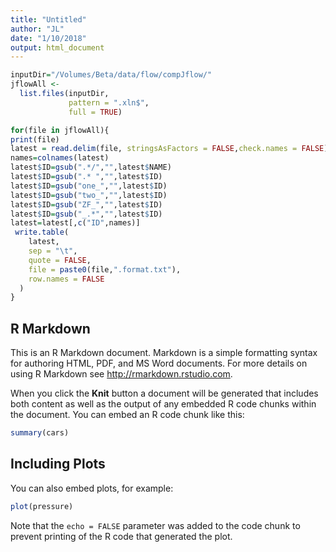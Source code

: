 ```yaml
---
title: "Untitled"
author: "JL"
date: "1/10/2018"
output: html_document
---
```


```r

inputDir="/Volumes/Beta/data/flow/compJflow/"
jflowAll <-
  list.files(inputDir,
             pattern = ".xln$",
             full = TRUE)

for(file in jflowAll){
print(file)
latest = read.delim(file, stringsAsFactors = FALSE,check.names = FALSE)
names=colnames(latest)
latest$ID=gsub(".*/","",latest$NAME)
latest$ID=gsub(".* ","",latest$ID)
latest$ID=gsub("one_","",latest$ID)
latest$ID=gsub("two_","",latest$ID)
latest$ID=gsub("ZF_","",latest$ID)
latest$ID=gsub("_.*","",latest$ID)
latest=latest[,c("ID",names)]
 write.table(
    latest,
    sep = "\t",
    quote = FALSE,
    file = paste0(file,".format.txt"),
    row.names = FALSE
  ) 
}

```

## R Markdown

This is an R Markdown document. Markdown is a simple formatting syntax for authoring HTML, PDF, and MS Word documents. For more details on using R Markdown see <http://rmarkdown.rstudio.com>.

When you click the **Knit** button a document will be generated that includes both content as well as the output of any embedded R code chunks within the document. You can embed an R code chunk like this:

```r
summary(cars)
```

## Including Plots

You can also embed plots, for example:

```r
plot(pressure)
```

Note that the `echo = FALSE` parameter was added to the code chunk to prevent printing of the R code that generated the plot.
